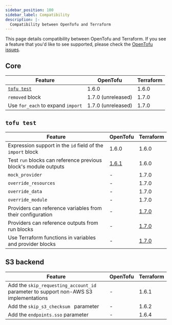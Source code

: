 ---
sidebar_position: 100
sidebar_label: Compatibility
description: |-
  Compatibility between OpenTofu and Terraform
---

This page details compatibility between OpenTofu and Terraform. If you see a feature that you'd like to see supported, please check the [OpenTofu issues](https://github.com/opentofu/opentofu/issues).

## Core

| Feature                                 | OpenTofu           | Terraform |
|-----------------------------------------|--------------------|-----------|
| [`tofu test`](/docs/cli/commands/test/) | 1.6.0              | 1.6.0     |
| `removed` block                         | 1.7.0 (unreleased) | 1.7.0     |
| Use `for_each` to expand `import`       | 1.7.0 (unreleased) | 1.7.0     |

## `tofu test`

| Feature                                                         | OpenTofu                                                  | Terraform                                                    |
|-----------------------------------------------------------------|-----------------------------------------------------------|--------------------------------------------------------------|
| Expression support in the `id` field of the `import` block      | 1.6.0                                                     | 1.6.0                                                        |
| Test `run` blocks can reference previous block's module outputs | [1.6.1](https://github.com/opentofu/opentofu/issues/1045) | 1.6.0                                                        |
| `mock_provider`                                                 | -                                                         | 1.7.0                                                        |
| `override_resources`                                            | -                                                         | 1.7.0                                                        |
| `override_data`                                                 | -                                                         | 1.7.0                                                        |
| `override_module`                                               | -                                                         | 1.7.0                                                        |
| Providers can reference variables from their configuration      | -                                                         | [1.7.0](https://github.com/hashicorp/terraform/pull/34069)   |
| Providers can reference outputs from run blocks                 | -                                                         | [1.7.0](https://github.com/hashicorp/terraform/issues/34118) |
| Use Terraform functions in variables and provider blocks        | -                                                         | [1.7.0](https://github.com/hashicorp/terraform/issues/34204) |


## S3 backend

| Feature                                                                              | OpenTofu | Terraform |
|--------------------------------------------------------------------------------------|----------|-----------|
| Add the `skip_requesting_account_id` parameter to support non-AWS S3 implementations | -        | 1.6.1     |
| Add the `skip_s3_checksum ` parameter                                                | -        | 1.6.2     |
| Add the `endpoints.sso` parameter                                                    | -        | 1.6.4     |
